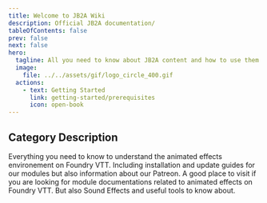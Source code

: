 ```yaml
---
title: Welcome to JB2A Wiki
description: Official JB2A documentation/
tableOfContents: false
prev: false
next: false
hero:
  tagline: All you need to know about JB2A content and how to use them !
  image:
    file: ../../assets/gif/logo_circle_400.gif
  actions:
    - text: Getting Started
      link: getting-started/prerequisites
      icon: open-book
---
```


## Category Description

<CardGrid>
	<Card 
		title="Getting Started" 
		icon="setting">
		Everything you need to know to understand the animated effects environement on Foundry VTT. Including installation and update guides for our modules but also information about our Patreon.
	</Card>
	<Card 
		title="External Resources" 
		icon="open-book">
		A good place to visit if you are looking for module documentations related to animated effects on Foundry VTT. But also Sound Effects and useful tools to know about. 
	</Card>
	<LinkCard 
		title="Let's get started !" 
		href="/jb2a-wiki/getting-started/prerequisites"
	/>
	<LinkCard 
		title="Go to External Resources" 
		href="/jb2a-wiki/external-resources/community-links"
	/>
</CardGrid>
